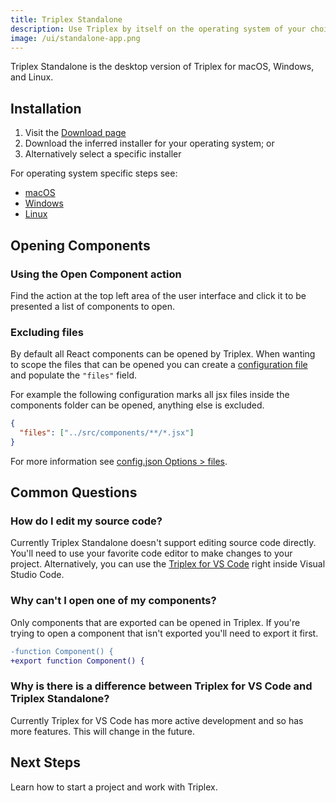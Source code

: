 ```yaml
---
title: Triplex Standalone
description: Use Triplex by itself on the operating system of your choice.
image: /ui/standalone-app.png
---
```



Triplex Standalone is the desktop version of Triplex for macOS, Windows, and Linux.

## Installation

1. Visit the [Download page](/download)
2. Download the inferred installer for your operating system; or
3. Alternatively select a specific installer

For operating system specific steps see:

- [macOS](/docs/get-started/standalone/macos)
- [Windows](/docs/get-started/standalone/windows)
- [Linux](/docs/get-started/standalone/linux)

## Opening Components

### Using the Open Component action

Find the <ActionLink icon={DashboardIcon} name="Open Component" /> action at the top left area of the user interface and click it to be presented a list of components to open.

### Excluding files

By default all React components can be opened by Triplex. When wanting to scope the files that can be opened you can create a [configuration file](/docs/api-reference/config-options) and populate the `"files"` field.

For example the following configuration marks all jsx files inside the components folder can be opened, anything else is excluded.

```json filename=".triplex/config.json"
{
  "files": ["../src/components/**/*.jsx"]
}
```

For more information see [config.json Options > files](/docs/api-reference/config-options/files).

## Common Questions

### How do I edit my source code?

Currently Triplex Standalone doesn't support editing source code directly. You'll need to use your favorite code editor to make changes to your project. Alternatively, you can use the [Triplex for VS Code](/docs/get-started/vscode) right inside Visual Studio Code.

### Why can't I open one of my components?

Only components that are exported can be opened in Triplex. If you're trying to open a component that isn't exported you'll need to export it first.

```diff
-function Component() {
+export function Component() {
```

### Why is there is a difference between Triplex for VS Code and Triplex Standalone?

Currently Triplex for VS Code has more active development and so has more features. This will change in the future.

## Next Steps

Learn how to start a project and work with Triplex.

<PagesList route="/docs/get-started/starting-a-project" variant="grid" />
